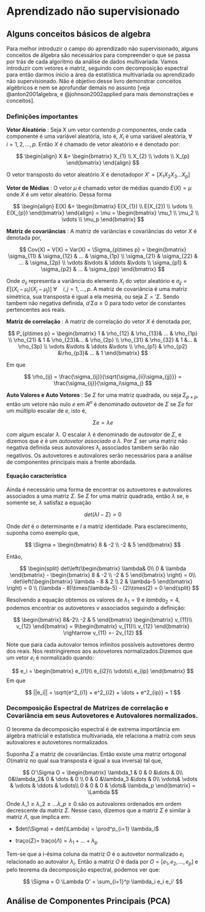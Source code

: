 # Aprendizado não supervisionado

## Alguns conceitos básicos de algebra

Para melhor introduzir o campo do aprendizado não supervisionado, alguns conceitos de álgebra são necessários para compreender o que se passa por trás de cada algoritmo da análise de dados multivariada. Vamos introduzir com vetores e matriz, seguindo com decomposição espectral para então darmos inicio a área da estatística multivariada ou aprendizado não supervisionado. Não é objetivo desse livro demonstrar conceitos algébricos e nem se aprofundar demais no assunto [veja @anton2001algebra, e @johnson2002applied para mais demonstrações e conceitos].

### Definições importantes

**Vetor Aleatório** : Seja X um vetor contendo *p* componentes, onde cada componente é uma variável aleatória, isto é, $X_i$ é uma variável aleatória, $\forall\quad i =1,2,...,p$. Então *X* é chamado de vetor aleatório e é denotado por:

$$
 \begin{align}
  X &= \begin{bmatrix}
           X_{1} \\
           X_{2} \\
           \vdots \\
           X_{p}
         \end{bmatrix}
  \end{align}
$$

O vetor transposto do vetor aleatório *X* é denotadopor $X' = [X_1 X_2 X_3 ...X_p]$

**Vetor de Médias** : O vetor $\mu$ é chamado vetor de médias quando $E(X) = \mu$ onde *X* é um vetor aleatório. Dessa forma

$$
\begin{align}
  E(X) &= \begin{bmatrix}
           E(X_{1}) \\
           E(X_{2}) \\
           \vdots \\
           E(X_{p})
         \end{bmatrix}
  \end{align} = \mu = \begin{bmatrix}
           \mu_1 \\
           \mu_2 \\
           \vdots \\
           \mu_p
         \end{bmatrix}
$$

**Matriz de covariâncias** : A matriz de variâncias e covariâncias do vetor *X* é denotada por,

$$
Cov(X) = V(X) = Var(X) = \Sigma_{p\times p} = \begin{bmatrix}
           \sigma_{11} & \sigma_{12} & ... & \sigma_{1p}  \\
          \sigma_{21} & \sigma_{22} & ... & \sigma_{2p}  \\
            \vdots &\vdots & \ddots &\vdots \\
           \sigma_{p1} & \sigma_{p2} & ... & \sigma_{pp}
         \end{bmatrix}
$$

Onde $\sigma_{ii}$ representa a variância do elemento $X_i$ do vetor aleatório e $\sigma_{ij} = E[(X_i- \mu_i)(X_j - \mu_j)]$ $\forall\quad i,j = 1,\dots,p$. A matriz de covariância é uma matriz simétrica, sua transposta é igual a ela mesma, ou seja $\Sigma = '\Sigma$. Sendo tambem não negativa definida, $a'\Sigma a \geq 0$ para todo vetor de constantes pertencentes aos reais.

**Matriz de correlação** : A matriz de correlação do vetor *X* é denotada por,

$$
P_{p\times p} = \begin{bmatrix}
           1 & \rho_{12} & \rho_{13}& ... & \rho_{1p}  \\
          \rho_{21} & 1 & \rho_{23}&... & \rho_{2p}  \\
          \rho_{31} & \rho_{32} & 1 &... & \rho_{3p}  \\
            \vdots &\vdots & \ddots &\vdots \\
           \rho_{p1} & \rho_{p2} &\rho_{p3}& ... & 1
         \end{bmatrix}
$$

Em que

$$
\rho_{ij} = \frac{\sigma_{ij}}{\sqrt{\sigma_{ii}\sigma_{jj}}} = \frac{\sigma_{ij}}{\sigma_i\sigma_j}
$$

**Auto Valores e Auto Vetores** : Se $\Sigma$ for uma matriz quadrada, ou seja $\Sigma_{p\times p}$, então um vetore não nulo $e$ em $R^n$ é denominado *autovetor* de $\Sigma$ se $\Sigma e$ for um múltiplo escalar de $e$, isto é,

$$
\Sigma e = \lambda e
$$

com algum escalar $\lambda$. O escalar $\lambda$ é denominado de *autovalor* de $\Sigma$, e dizemos que $e$ é um *autovetor associado a* $\lambda$. Por $\Sigma$ ser uma matriz não negativa definida seus autovalores $\lambda_i$ associados tambem serão não negativos. Os autovetores e autovalores serão necessários para a análise de componentes principais mais a frente abordada.

#### Equação característica

Ainda é necessário uma forma de encontrar os autovetores e autovalores associados a uma matriz $\Sigma$. Se $\Sigma$ for uma matriz quadrada, então $\lambda$ se, e somente se, $\lambda$ satisfaz a equação

$$
det(\lambda I - \Sigma) = 0
$$

Onde *det* é o determinante e $I$ a matriz identidade. Para esclarecimento, suponha como exemplo que,

$$
\Sigma = \begin{bmatrix}
8 & -2 \\
-2 & 5
\end{bmatrix}
$$

Então,

$$
\begin{split}
det\left(\begin{bmatrix}
\lambda& 0\\
0 & \lambda
\end{bmatrix}
-  
\begin{bmatrix}
8 & -2 \\
-2 & 5
\end{bmatrix}
\right) = 0\\
det\left(\begin{bmatrix}
\lambda - 8 & 2 \\
2 & \lambda-5
\end{bmatrix}
\right) = 0 \\
(\lambda - 8)\times(\lambda-5) - (2)\times(2) = 0
\end{split}
$$

Resolvendo a equação obtemos os valores de $\lambda_1 = 9$ e $lambda_2 = 4$, podemos encontrar os autovetores $v$ associados seguindo a definição:

$$
\begin{bmatrix}
8&-2\\
-2 & 5
\end{bmatrix}
\begin{bmatrix}
v_{11}\\
v_{12}
\end{bmatrix} = 
9\begin{bmatrix}
v_{11}\\
v_{12}
\end{bmatrix} \rightarrow v_{11} =- 2v_{12}
$$

Note que para cada autovalor temos infinitos possíveis autovetores dentro dos reais. Nos restringiremos aos autovetores normalizados.Dizemos que um vetor $e_i$ é normalizado quando:

$$
e_i = \begin{bmatrix}
e_{i1}\\
e_{i2}\\
\vdots\\
e_{ip}
\end{bmatrix}
$$ Em que

$$
||e_i|| = \sqrt{e^2_{i1} + e^2_{i2} + \dots + e^2_{ip}} = 1
$$

### Decomposição Espectral de Matrizes de correlação e Covariância em seus Autovetores e Autovalores normalizados.

O teorema da decomposição espectral é de extrema importância em álgebra matricial e estatística multivariada, ele relaciona a matriz com seus autovalores e autovetores normalizados.

Suponha $\Sigma$ a matriz de covariâncias. Então existe uma matriz ortogonal $O$(matriz no qual sua transposta é igual a sua inversa) tal que,

$$
O'\Sigma O = \begin{bmatrix}
\lambda_1 & 0 & 0 &\dots & 0\\
0&\lambda_2& 0 & \dots & 0 \\
0 & 0 &\lambda_3 &\dots & 0\\
\vdots& \vdots & \vdots & \ddots & \vdots\\
0 & 0 & 0 & \dots& \lambda_p
\end{bmatrix} = \Lambda
$$

Onde $\lambda\_1 \geq \lambda\_2 \geq \dots \lambda\_p\geq0$ são os autovalores ordenados em ordem decrescente da matriz $\Sigma$. Nesse caso, dizemos que a matriz $\Sigma$ é similar à matriz $\Lambda$, que implica em:

-   $det(\Sigma) = det(\Lambda) = \prod^p_{i=1} \lambda_i$

-   traço$(\Sigma) =$ traço$(\Lambda) = \lambda_1 +\dots+\lambda_p$

Tem-se que a i-ésima coluna da matriz $O$ é o autovetor normalizado $e_i$ relacionado ao autovalor $\lambda_i$. Então a matriz $O$ é dada por $O = [e_1,e_2,\dots,e_p]$ e pelo teorema da decomposição espectral, podemos ver que:

$$
\Sigma = O \Lambda O' = \sum_{i=1}^p \lambda_i e_i e_i'
$$

## Análise de Componentes Principais (PCA)
